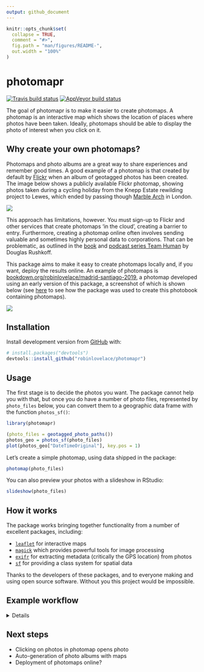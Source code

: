 ```yaml
---
output: github_document
---
```


<!-- README.md is generated from README.Rmd. Please edit that file -->

```r
knitr::opts_chunk$set(
  collapse = TRUE,
  comment = "#>",
  fig.path = "man/figures/README-",
  out.width = "100%"
)
```

# photomapr

<!-- badges: start -->
[![Travis build status](https://travis-ci.org/robinlovelace/photomapr.svg?branch=master)](https://travis-ci.org/robinlovelace/photomapr)
[![AppVeyor build status](https://ci.appveyor.com/api/projects/status/github/robinlovelace/photomapr?branch=master&svg=true)](https://ci.appveyor.com/project/robinlovelace/photomapr)
<!-- badges: end -->

The goal of photomapr is to make it easier to create photomaps.
A photomap is an interactive map which shows the location of places where photos have been taken.
Ideally, photomaps should be able to display the photo of interest when you click on it.

## Why create your own photomaps?

Photomaps and photo albums are a great way to share experiences and remember good times.
A good example of a photomap is that created by default by [Flickr](https://www.flickr.com/photos/97888609@N02/sets/72157704719583382/map) when an album of geotagged photos has been created.
The image below shows a publicly available Flickr photomap, showing photos taken during a cycling holiday from the Knepp Estate rewilding project to Lewes, which ended by passing though [Marble Arch](https://www.independent.co.uk/environment/climate-change-protest-extinction-rebellion-london-oxford-street-waterloo-a8870206.html) in London.

[![](man/flickr-photomap.png)](https://www.flickr.com/photos/97888609@N02/sets/72157704719583382/map)

This approach has limitations, however.
You must sign-up to Flickr and other services that create photomaps 'in the cloud', creating a barrier to entry.
Furthermore, creating a photomap online often involves sending valuable and sometimes highly personal data to corporations.
That can be problematic, as outlined in the [book](https://www.amazon.com/Team-Human-Douglas-Rushkoff/dp/039365169X) and [podcast series Team Human](https://teamhuman.fm/) by Douglas Rushkoff.

This package aims to make it easy to create photomaps locally
and, if you want, deploy the results online.
An example of photomaps is [bookdown.org/robinlovelace/madrid-santiago-2019](https://bookdown.org/robinlovelace/madrid-santiago-2019/), a photomap developed using an early version of this package, a screenshot of which is shown below (see [here](https://github.com/katyrobin/madrid-santiago-2019) to see how the package was used to create this photobook containing photomaps).

[![](man/figures/photobook-salamanca.png)](https://bookdown.org/robinlovelace/madrid-santiago-2019/)

## Installation

Install development version from [GitHub](https://github.com/) with:

``` r
# install.packages("devtools")
devtools::install_github("robinlovelace/photomapr")
```

## Usage

The first stage is to decide the photos you want.
The package cannot help you with that, but once you do have a number of photo files, represented by `photo_files` below, you can convert them to a geographic data frame with the function `photos_sf()`:

```r
library(photomapr)

(photo_files = geotagged_photo_paths())
photos_geo = photos_sf(photo_files)
plot(photos_geo["DateTimeOriginal"], key.pos = 1)
```

Let's create a simple photomap, using data shipped in the package:

```r
photomap(photo_files)
```


You can also preview your photos with a slideshow in RStudio:

```r
slideshow(photo_files) 
```

## How it works

The package works bringing together functionality from a number of excellent packages, including:

- [`leaflet`](https://github.com/rstudio/leaflet) for interactive maps
- [`magick`](https://github.com/ropensci/magick) which provides powerful tools for image processing
- [`exifr`](https://github.com/paleolimbot/exifr) for extracting metadata (critically the GPS location) from photos
- [`sf`](https://github.com/r-spatial/sf) for providing a class system for spatial data

Thanks to the developers of these packages, and to everyone making and using open source software.
Without you this project would be impossible.

## Example workflow

<details>

```r
library(tidyverse)
photos_zip = "/media/robin/T7/ColwallHerefordshire/Colwallgeotaggedimages.zip"
photos_path = gsub(pattern = ".zip", replacement = "", x = photos_zip)
dir.create(photos_path)
unzip(zipfile = photos_zip, exdir = photos_path)
list.files(photos_path)
photos_path = file.path("/media/robin/T7/ColwallHerefordshire/Colwallgeotaggedimages/mPix12Oct/")
list.files(photos_path)
photos_files = list.files(photos_path, full.names = TRUE)
p_sf = photos_sf(photos_files)
photos_to_keep = 1:9
p_sf_test = p_sf |> 
  slice(photos_to_keep) |> 
  transmute(file = basename(path = SourceFile)) |> 
  mutate(file = paste0('<a href="', file, '">', file, '</a>'))

dir.create("testphotofolder")
file.copy(from = photos_files[photos_to_keep], to = "testphotofolder")
f = list.files("testphotofolder", full.names = TRUE)
library(leaflet)
l = leaflet() |> 
  addTiles() |> 
  addMarkers(data = p_sf_test, popup = p_sf_test$file)
l
htmlwidgets::saveWidget(widget = l, file = "testphotofolder/index.html")
browseURL("testphotofolder/index.html")
p_sf_test
system("zip -r testphotofolder.zip testphotofolder")
piggyback::pb_upload("testphotofolder.zip")
piggyback::pb_download_url("testphotofolder.zip")
```


</details>


## Next steps

- Clicking on photos in photomap opens photo
- Auto-generation of photo albums with maps
- Deployment of photomaps online?


